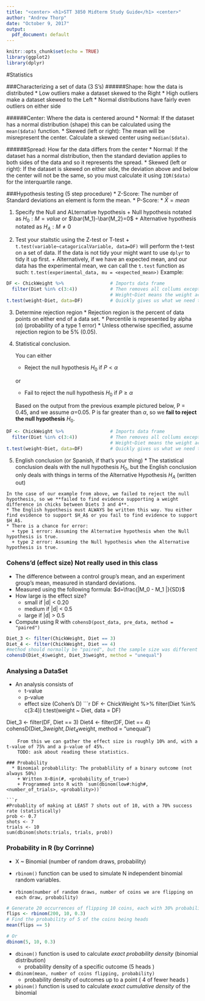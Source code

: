 ```yaml
---
title: "<center> <h1>STT 3850 Midterm Study Guide</h1> <center>"
author: "Andrew Thorp"
date: "October 9, 2017"
output:
  pdf_document: default
---
```

```r
knitr::opts_chunk$set(echo = TRUE)
library(ggplot2)
library(dplyr)
```

#Statistics

###Characterizing a set of data (3 S’s)
######Shape: how the data is distributed
  * Low outliers make a dataset skewed to the Right
  * High outliers make a dataset skewed to the Left
  * Normal distributions have fairly even outliers on either side
  
######Center: Where the data is centered around
  * Normal: If the dataset has a normal distribution (shape) this can be calculated using the `mean($data)` function.
  * Skewed (left or right): The mean will be misrepresent the center. Calculate a skewed center using `median($data)`.

######Spread: How far the data differs from the center
  * Normal: If the dataset has a normal distribution, then the standard deviation applies to both sides of the data and so it represents the spread.
  * Skewed (left or right): If the dataset is skewed on either side, the deviation above and below the center will not be the same, so you must calculate it using `IQR($data)` for the interquartile range.

###Hypothesis testing (5 step procedure)
  * Z-Score: The number of Standard deviations an element is form the mean.
  * P-Score: 
  * $\bar{X}=mean$
  
  1. Specify the Null and ALternative hypothesis
    + Null hypothesis notated as $H_0:M=value$ or $\bar{M_1}-\bar{M_2}=0$
    + Alternative hypothesis notated as $H_A:M\neq0$
    
  2. Test your staitstic using the Z-test or T-test
    + `t.test(variable~catagoricalVariable, data=DF)` will perform the t-test on a set of data. If the data is not tidy your might want to use `dplyr` to tidy it up first. 
    + Alternatively, if we have an expected mean, and our data has the experimental mean, we can call the `t.test` function as such: `t.test(experimental_data, mu = <expected_mean>)`
    Example:
```r
DF <- ChickWeight %>%                 # Imports data frame
  filter(Diet %in% c(3:4))            # Then removes all collums except for 3 and 4
                                      # Weight~Diet means the weight across Diets value.
t.test(weight~Diet, data=DF)          # Quickly gives us what we need to know
```
    
  3. Determine rejection region
    * Rejection region is the percent of data points on either end of a data set.
    * Percentile is represented by alpha ($\alpha$) (probability of a type 1 error)
    * Unless otherwise specified, assume rejection region to be 5% (0.05).
    
    
  4. Statistical conclusion. 
     
     You can either
      * Reject the null hypothesis $H_0$ if $P<\alpha$
      
      or
      * Fail to reject the null hypothesis $H_0$ if $P\geq\alpha$
      
      Based on the output from the previous example pictured below, P = 0.45, and we assume $\alpha$=0.05. P is far greater than $\alpha$, so we **fail to reject the null hypothesis** $H_0$.
      
```r
DF <- ChickWeight %>%                 # Imports data frame
  filter(Diet %in% c(3:4))            # Then removes all collums except for 3 and 4
                                      # Weight~Diet means the weight across Diets value.
t.test(weight~Diet, data=DF)          # Quickly gives us what we need to know
```

      
  5. English conclusion (or Spanish, if that's your thing)
    * The statistical conclusion deals with the null hypothesis $H_0$, but the English conclusion only deals with things in terms of the Alternative Hypothesis $H_A$ (written out)
    
    In the case of our example from above, we failed to reject the null hypothesis, so we **failed to find evidence supporting a weight difference in chicks between Diets 3 and 4**.
    * The English hypothesis must ALWAYS be written this way. You either find evidence to support $H_A$ or you fail to find evidence to support $H_A$.
    * There is a chance for error:
      + type 1 error: Assuming the Alternative hypothesis when the Null hypothesis is true.
      + type 2 error: Assuming the Null hypothesis when the Alternative hypothesis is true. 

### Cohens'd (effect size) **Not really used in this class**
  * The difference between a control group's mean, and an experiment group's mean, measured in standard deviations. 
  * Measured using the following formula: $d=\frac{|M_0 - M_1 |}{SD}$
  * How large is the effect size?
    + small if    |d| < 0.20
    + medium if   |d| < 0.5
    + large if    |d| > 0.5
  * Compute using R with `cohensD(post_data, pre_data, method = "paired")`
```r
Diet_3 <- filter(ChickWeight, Diet == 3)
Diet_4 <- filter(ChickWeight, Diet == 4)
#method should normally be "paired", but the sample size was different
cohensD(Diet_4$weight, Diet_3$weight, method = "unequal") 
```
  
### Analysing a DataSet
  * An analysis consists of 
    + t-value
    + p-value
    + effect size (Cohen's D)
```r
DF <- ChickWeight %>% 
  filter(Diet %in% c(3:4))
t.test(weight ~ Diet, data = DF)

Diet_3 <- filter(DF, Diet == 3)
Diet4 <- filter(DF, Diet == 4)
  cohensD(Diet_3$weight, Diet_4$weight, method = "unequal")
```
    From this we can gather the effect size is roughly 10% and, with a t-value of 75% and a p-value of 45%.
    TODO: ask about reading these statistics.
    
### Probability
  * Binomial probablility: The probablility of a binary outcome (not always 50%)
    + Written X~Bin(#, <probability_of_true>)
    + Programmed into R with `sum(dbinom(low#:high#, <number_of_trials>, <probablity>))`
    
```r
#Probablity of making at LEAST 7 shots out of 10, with a 70% success rate (statistically)
prob <- 0.7
shots <- 7
trials <- 10
sum(dbinom(shots:trials, trials, prob))
```

### Probability in R (by Corrinne)
* X ~ Binomial (number of random draws, probability)

* `rbinom()` function can be used to simulate N independent binomial random variables.
* `rbinom(number of random draws, number of coins we are flipping on each draw, probability)`

```r
# Generate 20 occurrences of flipping 10 coins, each with 30% probability
flips <- rbinom(200, 10, 0.3)
# Find the probability of 5 of the coins being heads
mean(flips == 5)

# Or
dbinom(5, 10, 0.3)
```

* `dbinom()` function is used to calculate *exact probability density* (binomial distribution)
  + probability density of a specific outcome (5 heads )
* `dbinom(mean, number of coins flipping, probability)` 
  + probability density of outcomes up to a point ( 4 of fewer heads )

* `pbinom()` function is used to calculate *exact cumulative density* of the binomial


